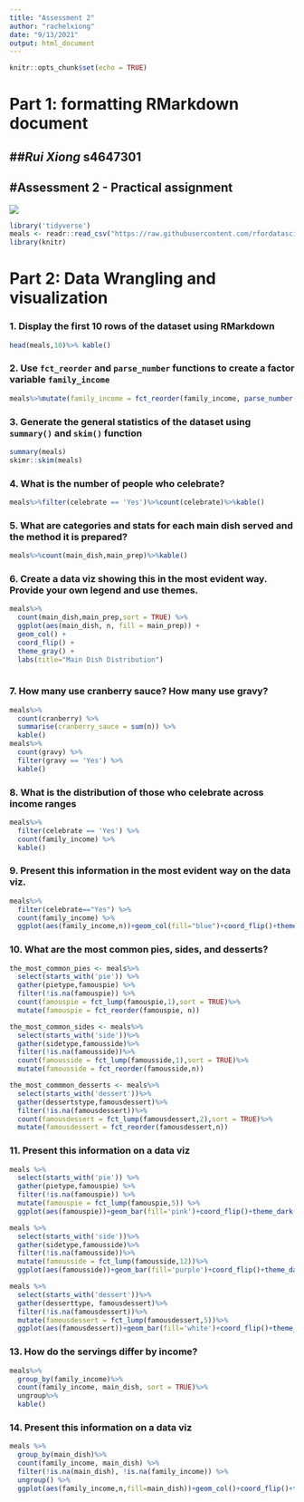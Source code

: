 ```yaml
---
title: "Assessment 2"
author: "rachelxiong"
date: "9/13/2021"
output: html_document
---
```


```r
knitr::opts_chunk$set(echo = TRUE)
```
# Part 1: formatting RMarkdown document

##*Rui Xiong* **s4647301**
---
#Assessment 2 - Practical assignment
---
![](rui xiong.JPG)


```r
library('tidyverse')
meals <- readr::read_csv("https://raw.githubusercontent.com/rfordatascience/tidytuesday/master/data/2018/2018-11-20/thanksgiving_meals.csv")
library(knitr)
```
# Part 2: Data Wrangling and visualization

### 1. Display the first 10 rows of the dataset using RMarkdown 
```r
head(meals,10)%>% kable()
```
### 2. Use `fct_reorder` and `parse_number` functions to create a factor variable `family_income`
```r
meals%>%mutate(family_income = fct_reorder(family_income, parse_number(family_income)))
```

### 3. Generate the general statistics of the dataset using `summary()` and `skim()` function 
```r
summary(meals)
skimr::skim(meals)
```

### 4. What is the number of people who celebrate?
```r
meals%>%filter(celebrate == 'Yes')%>%count(celebrate)%>%kable()
```

### 5. What are categories and stats for each main dish served and the method it is prepared?
```r
meals%>%count(main_dish,main_prep)%>%kable()
```

### 6. Create a data viz showing this in the most evident way. Provide your own legend and use themes.
```r
meals%>%
  count(main_dish,main_prep,sort = TRUE) %>% 
  ggplot(aes(main_dish, n, fill = main_prep)) +
  geom_col() +
  coord_flip() +
  theme_gray() +
  labs(title="Main Dish Distribution")
  
```

### 7. How many use cranberry sauce? How many use gravy?
```r
meals%>%
  count(cranberry) %>%
  summarise(cranberry_sauce = sum(n)) %>%
  kable()
meals%>%
  count(gravy) %>%
  filter(gravy == 'Yes') %>%
  kable()
```

### 8. What is the distribution of those who celebrate across income ranges
```r
meals%>%
  filter(celebrate == 'Yes') %>%
  count(family_income) %>%
  kable()
```

### 9. Present this information in the most evident way on the data viz.
```r
meals%>%
  filter(celebrate=="Yes") %>%
  count(family_income) %>%
  ggplot(aes(family_income,n))+geom_col(fill="blue")+coord_flip()+theme_grey()+labs(title='The income distribution of people who celebrate Thanksgiving')
```

### 10. What are the most common pies, sides, and desserts?
```r
the_most_common_pies <- meals%>%
  select(starts_with('pie')) %>%
  gather(pietype,famouspie) %>%
  filter(!is.na(famouspie)) %>%
  count(famouspie = fct_lump(famouspie,1),sort = TRUE)%>%
  mutate(famouspie = fct_reorder(famouspie, n))

the_most_common_sides <- meals%>%
  select(starts_with('side'))%>%
  gather(sidetype,famousside)%>%
  filter(!is.na(famousside))%>%
  count(famousside = fct_lump(famousside,1),sort = TRUE)%>%
  mutate(famousside = fct_reorder(famousside,n))

the_most_commmon_desserts <- meals%>%
  select(starts_with('dessert'))%>%
  gather(dessertstype,famousdessert)%>%
  filter(!is.na(famousdessert))%>%
  count(famousdessert = fct_lump(famousdessert,2),sort = TRUE)%>%
  mutate(famousdessert = fct_reorder(famousdessert,n))
```

### 11. Present this information on a data viz
```r
meals %>% 
  select(starts_with('pie')) %>% 
  gather(pietype,famouspie) %>% 
  filter(!is.na(famouspie)) %>% 
  mutate(famouspie = fct_lump(famouspie,5)) %>%
  ggplot(aes(famouspie))+geom_bar(fill='pink')+coord_flip()+theme_dark()+labs(title='Most Common Pie in Thanksgiving')

meals %>%
  select(starts_with('side'))%>%
  gather(sidetype,famousside)%>%
  filter(!is.na(famousside))%>%
  mutate(famousside = fct_lump(famousside,12))%>%
  ggplot(aes(famousside))+geom_bar(fill='purple')+coord_flip()+theme_dark()+labs(title='Most Common Side in Thanksgiving')

meals %>%
  select(starts_with('dessert'))%>%
  gather(desserttype, famousdessert)%>%
  filter(!is.na(famousdessert))%>%
  mutate(famousdessert = fct_lump(famousdessert,5))%>%
  ggplot(aes(famousdessert))+geom_bar(fill='white')+coord_flip()+theme_dark()+labs(title='Most Common dessert in Thanksgiving')
```

### 13. How do the servings differ by income?
```r
meals%>%
  group_by(family_income)%>%
  count(family_income, main_dish, sort = TRUE)%>%
  ungroup%>%
  kable()

```

### 14. Present this information on a data viz
```r
meals %>% 
  group_by(main_dish)%>% 
  count(family_income, main_dish) %>% 
  filter(!is.na(main_dish), !is.na(family_income)) %>% 
  ungroup() %>%
  ggplot(aes(family_income,n,fill=main_dish))+geom_col()+coord_flip()+theme_grey()+labs(title="Family Income distribution of different servings")
```













